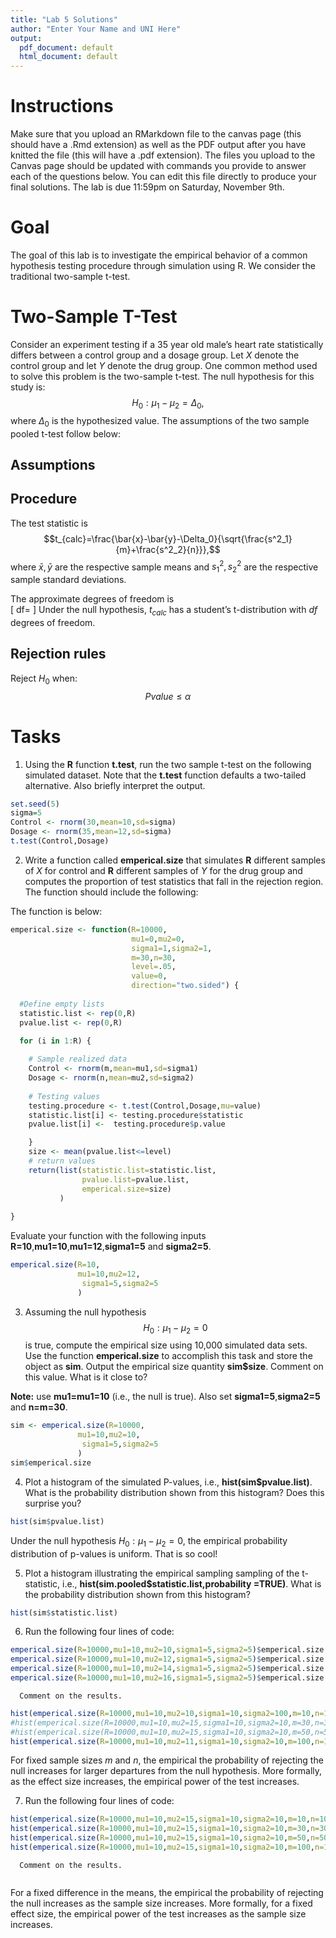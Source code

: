 ```yaml
---
title: "Lab 5 Solutions"
author: "Enter Your Name and UNI Here"
output:
  pdf_document: default
  html_document: default
---
```


# Instructions 
Make sure that you upload an RMarkdown file to the canvas page (this should have a .Rmd extension) as well as the PDF output after you have knitted the file (this will have a .pdf extension). The files you upload to the Canvas page should be updated with commands you provide to answer each of the questions below.  You can edit this file directly to produce your final solutions.  The lab is due 11:59pm on Saturday, November 9th.    

# Goal

The goal of this lab is to investigate the empirical behavior of a common hypothesis testing procedure through simulation using R. We consider the traditional two-sample t-test.  

# Two-Sample T-Test


Consider an experiment testing if a 35 year old male's heart rate statistically differs between a control group and a dosage group. Let $X$ denote the control group and let $Y$ denote the drug group.  One common method used to solve this problem is the two-sample t-test.  The null hypothesis for this study is:
$$H_0:\mu_1-\mu_2=\Delta_0,$$
where $\Delta_0$ is the hypothesized value.  The assumptions of the two sample pooled t-test follow below:  

## Assumptions 

\begin{enumerate}
\item $X_1,X_2,\ldots, X_m$ is a random sample from a normal distribution with mean $\mu_1$ and variance $\sigma^2_1.$
\item $Y_1,Y_2,\ldots, Y_n$ is a random sample from a normal distribution with mean $\mu_2$ and variance $\sigma^2_2.$
\item The $X$ and $Y$ samples are independent of one another.   
\end{enumerate}

##  Procedure 

The test statistic is 
$$t_{calc}=\frac{\bar{x}-\bar{y}-\Delta_0}{\sqrt{\frac{s^2_1}{m}+\frac{s^2_2}{n}}},$$
where $\bar{x},\bar{y}$ are the respective sample means and $s_1^2,s_2^2$ are the respective sample standard deviations. 

The approximate degrees of freedom is  
\[
df=\frac{\Big{(}\frac{s^2_1}{m}+\frac{s_2^2}{n}\Big{)}^2}{\frac{(s_1^2/m)^2}{m-1}+\frac{(s_2^2/n)^2}{n-1}}
\]
Under the null hypothesis, $t_{calc}$ has a student's t-distribution with $df$ degrees of freedom.     

##  Rejection rules 

\begin{table}[ht]
\begin{center}
\begin{tabular}{c|c}
Alternative Hypothesis   &  P-value calculation \\
\hline
&\\
$H_A: \mu_1-\mu_2>\Delta_0$  \ \ (upper-tailed) & $P(t_{calc}>T)$ \\
&\\
\hline
&\\
$H_A:\mu_1-\mu_2<\Delta_0$ \ \ (lower-tailed) & $P(t_{calc}<T)$ \\
&\\
\hline
&\\
$H_A: \mu_1-\mu_2 \neq\Delta_0$ \ \ (two-tailed) & $2*P(|t_{calc}|>T)$ \\
&\\
\hline
\end{tabular}
\end{center}
\end{table}

Reject $H_0$ when: $$Pvalue\leq \alpha$$ 

# Tasks

1) Using the **R** function **t.test**, run the two sample t-test on the following simulated dataset.  Note that the **t.test** function defaults a two-tailed alternative.  Also briefly interpret the output.    
```r
set.seed(5)
sigma=5
Control <- rnorm(30,mean=10,sd=sigma)
Dosage <- rnorm(35,mean=12,sd=sigma)
t.test(Control,Dosage)
```

2)  Write a function called **emperical.size** that simulates **R** different samples of $X$ for control and **R** different samples of $Y$ for the drug group and computes the proportion of test statistics that fall in the rejection region.  The function should include the following:  
\begin{itemize}
\item Inputs:
\begin{itemize}
\item {\bf R} is the number of simulated data sets (simulated test statistics).  Let  {\bf R} have default 10,000.  
\item Parameters {\bf mu1}, {\bf mu2}, {\bf sigma1} and {\bf sigma2} which are the respective true means and true standard deviations of $X$ \& $Y$.  Let the parameters have respective defaults {\bf mu1=0}, {\bf mu1=0}, {\bf sigma1=1} and {\bf sigma2=1}.  
\item Sample sizes {\bf n} and {\bf m} defaulted at {\bf m=n=30}.  
\item \textbf{level} is the significance level as a decimal with default at $\alpha=.05$.  
\item \textbf{value} is the hypothesized value defaulted at 0.  
\end{itemize}
\item The output should be a \textbf{list} with the following labeled elements: 
\begin{itemize}  
\item \textbf{statistic.list} vector of simulated t-statistics (this should have length {\bf R}).  
\item \textbf{pvalue.list} vector of empirical p-values (this should have length {\bf R}).  
\item \textbf{empirical.size} is a single number that represents the proportion of simulated test statistics that fell in the rejection region.    
\end{itemize}
\end{itemize}

\pagebreak

The function is below: 
```r
emperical.size <- function(R=10000,
                           mu1=0,mu2=0,
                           sigma1=1,sigma2=1,
                           m=30,n=30,
                           level=.05,
                           value=0,
                           direction="two.sided") {
  
  #Define empty lists
  statistic.list <- rep(0,R)
  pvalue.list <- rep(0,R)

  for (i in 1:R) {
    
    # Sample realized data 
    Control <- rnorm(m,mean=mu1,sd=sigma1)
    Dosage <- rnorm(n,mean=mu2,sd=sigma2)
    
    # Testing values
    testing.procedure <- t.test(Control,Dosage,mu=value) 
    statistic.list[i] <- testing.procedure$statistic  
    pvalue.list[i] <-  testing.procedure$p.value

    }
    size <- mean(pvalue.list<=level)
    # return values
    return(list(statistic.list=statistic.list,
                pvalue.list=pvalue.list,
                emperical.size=size)
           ) 
  
}
```
Evaluate your function with the following inputs 
**R=10**,**mu1=10**,**mu1=12**,**sigma1=5** and **sigma2=5**. 

```r
emperical.size(R=10,
               mu1=10,mu2=12,
                sigma1=5,sigma2=5
               )           
```


3) Assuming the null hypothesis $$H_0:\mu_1-\mu_2=0$$ is true, compute the empirical size using 10,000 simulated data sets.  Use the function **emperical.size** to accomplish this task and store the object as **sim**.  Output the empirical size quantity **sim$size**.  Comment on this value.  What is it close to?     

  **Note:**  use **mu1=mu1=10** (i.e., the null is true).  Also set **sigma1=5**,**sigma2=5** and **n=m=30**. 

```r
sim <- emperical.size(R=10000,
               mu1=10,mu2=10,
                sigma1=5,sigma2=5
               )  
sim$emperical.size
```



4) Plot a histogram of the simulated P-values, i.e., **hist(sim$pvalue.list)**.  What is the probability distribution shown from this histogram?  Does this surprise you?   

```r
hist(sim$pvalue.list)
```

Under the null hypothesis $H_0:\mu_1-\mu_2=0$, the empirical probability distribution of p-values is uniform.  That is so cool!


5) Plot a histogram illustrating the empirical sampling sampling of the t-statistic, i.e., **hist(sim.pooled$statistic.list,probability =TRUE)**.  What is the probability distribution shown from this histogram?    

```r
hist(sim$statistic.list)
```


6) Run the following four lines of code:

```r
emperical.size(R=10000,mu1=10,mu2=10,sigma1=5,sigma2=5)$emperical.size
emperical.size(R=10000,mu1=10,mu2=12,sigma1=5,sigma2=5)$emperical.size
emperical.size(R=10000,mu1=10,mu2=14,sigma1=5,sigma2=5)$emperical.size
emperical.size(R=10000,mu1=10,mu2=16,sigma1=5,sigma2=5)$emperical.size
```      

      Comment on the results.  
```r
hist(emperical.size(R=10000,mu1=10,mu2=10,sigma1=10,sigma2=100,m=10,n=100)$pvalue.list)
#hist(emperical.size(R=10000,mu1=10,mu2=15,sigma1=10,sigma2=10,m=30,n=30)$pvalue.list)
#hist(emperical.size(R=10000,mu1=10,mu2=15,sigma1=10,sigma2=10,m=50,n=50)$pvalue.list)
hist(emperical.size(R=10000,mu1=10,mu2=11,sigma1=10,sigma2=10,m=100,n=100)$pvalue.list)
```

For fixed sample sizes $m$ and $n$, the empirical the probability of rejecting the null increases for larger departures from the null hypothesis.  More formally, as the effect size increases, the empirical power of the test increases.  


7) Run the following four lines of code:

```r
hist(emperical.size(R=10000,mu1=10,mu2=15,sigma1=10,sigma2=10,m=10,n=10)$pvalue.list)
hist(emperical.size(R=10000,mu1=10,mu2=15,sigma1=10,sigma2=10,m=30,n=30)$pvalue.list)
hist(emperical.size(R=10000,mu1=10,mu2=15,sigma1=10,sigma2=10,m=50,n=50)$pvalue.list)
hist(emperical.size(R=10000,mu1=10,mu2=15,sigma1=10,sigma2=10,m=100,n=100)$pvalue.list)
```   
      Comment on the results.  
      


For a fixed difference in the means, the empirical the probability of rejecting the null increases as the sample size increases.  More formally, for a fixed effect size, the empirical power of the test increases as the sample size increases. 











